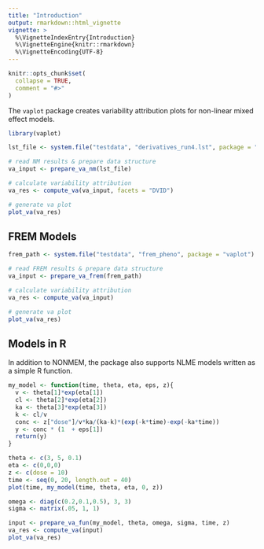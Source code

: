 ```yaml
---
title: "Introduction"
output: rmarkdown::html_vignette
vignette: >
  %\VignetteIndexEntry{Introduction}
  %\VignetteEngine{knitr::rmarkdown}
  %\VignetteEncoding{UTF-8}
---
```


```r
knitr::opts_chunk$set(
  collapse = TRUE,
  comment = "#>"
)
```

The `vaplot` package creates variability attribution plots for non-linear mixed effect models. 

```r
library(vaplot)
```

```r
lst_file <- system.file("testdata", "derivatives_run4.lst", package = "vaplot")

# read NM results & prepare data structure
va_input <- prepare_va_nm(lst_file)

# calculate variability attribution
va_res <- compute_va(va_input, facets = "DVID")

# generate va plot
plot_va(va_res)

```

## FREM Models

```r

frem_path <- system.file("testdata", "frem_pheno", package = "vaplot")

# read FREM results & prepare data structure
va_input <- prepare_va_frem(frem_path)

# calculate variability attribution
va_res <- compute_va(va_input)

# generate va plot
plot_va(va_res)

```


## Models in R

In addition to NONMEM, the package also supports NLME models written as a simple R function.

```r
my_model <- function(time, theta, eta, eps, z){
  v <- theta[1]*exp(eta[1])
  cl <- theta[2]*exp(eta[2])
  ka <- theta[3]*exp(eta[3])
  k <- cl/v
  conc <- z["dose"]/v*ka/(ka-k)*(exp(-k*time)-exp(-ka*time))
  y <- conc * (1  + eps[1])
  return(y)
}

theta <- c(3, 5, 0.1)
eta <- c(0,0,0)
z <- c(dose = 10)
time <- seq(0, 20, length.out = 40)
plot(time, my_model(time, theta, eta, 0, z))

omega <- diag(c(0.2,0.1,0.5), 3, 3)
sigma <- matrix(.05, 1, 1)

input <- prepare_va_fun(my_model, theta, omega, sigma, time, z)
va_res <- compute_va(input)
plot_va(va_res)
```


